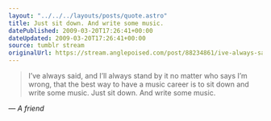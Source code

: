 ```yaml
---
layout: "../../../layouts/posts/quote.astro"
title: Just sit down. And write some music.
datePublished: 2009-03-20T17:26:41+00:00
dateUpdated: 2009-03-20T17:26:41+00:00
source: tumblr stream
originalUrl: https://stream.anglepoised.com/post/88234861/ive-always-said-and-ill-always-stand-by-it-no
---
```


> I&rsquo;ve always said, and I&rsquo;ll always stand by it no matter who says I&rsquo;m wrong, that the best way to have a music career is to sit down and write some music. Just sit down. And write some music.

— <cite>A friend</cite>
